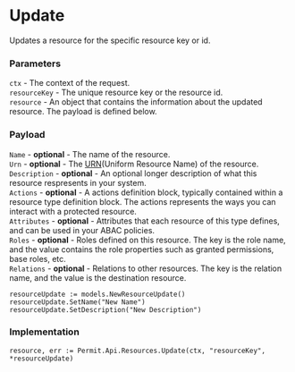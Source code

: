 # Update

Updates a resource for the specific resource key or id.

### Parameters
`ctx` -  The context of the request.<br/>
`resourceKey` - The unique resource key or the resource id.<br />
`resource` - An object that contains the information about the updated resource. The payload is defined below.<br/>

### Payload

`Name` - **optional** - The name of the resource.<br/>
`Urn` - **optional** - The [URN](https://en.wikipedia.org/wiki/Uniform_Resource_Name)(Uniform Resource Name) of the resource.<br/>
`Description` - **optional** - An optional longer description of what this resource respresents in your system.<br/>
`Actions` - **optional** - A actions definition block, typically contained within a resource type definition block. The actions represents the ways you can interact with a protected resource.<br/>
`Attributes` - **optional** - Attributes that each resource of this type defines, and can be used in your ABAC policies.<br/>
`Roles` - **optional** - Roles defined on this resource. The key is the role name, and the value contains the role properties such as granted permissions, base roles, etc.<br/>
`Relations` - **optional** - Relations to other resources. The key is the relation name, and the value is the destination resource.<br/>

```golang
resourceUpdate := models.NewResourceUpdate()
resourceUpdate.SetName("New Name")
resourceUpdate.SetDescription("New Description")
```

### Implementation

```golang
resource, err := Permit.Api.Resources.Update(ctx, "resourceKey", *resourceUpdate)
```
